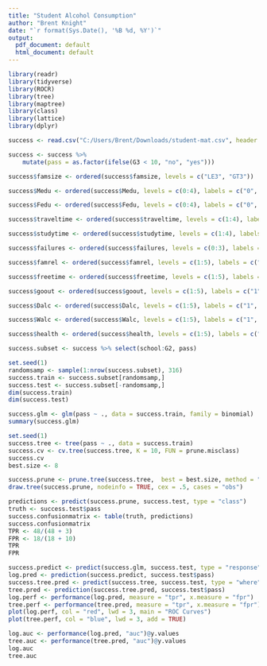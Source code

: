 ---
title: "Student Alcohol Consumption"
author: "Brent Knight"
date: "`r format(Sys.Date(), '%B %d, %Y')`"
output:
  pdf_document: default
  html_document: default
---

```{r, message=FALSE, warning=FALSE, include=FALSE}
library(readr)
library(tidyverse)
library(ROCR)
library(tree)
library(maptree)
library(class)
library(lattice)
library(dplyr)
```

```{r, message=FALSE, warning=FALSE}
success <- read.csv("C:/Users/Brent/Downloads/student-mat.csv", header = TRUE)
```

```{r, message=FALSE, warning=FALSE}
success <- success %>% 
    mutate(pass = as.factor(ifelse(G3 < 10, "no", "yes")))
```

```{r, message=FALSE, warning=FALSE}
success$famsize <- ordered(success$famsize, levels = c("LE3", "GT3"))

success$Medu <- ordered(success$Medu, levels = c(0:4), labels = c("0", "1", "2", "3", "4"))

success$Fedu <- ordered(success$Fedu, levels = c(0:4), labels = c("0", "1", "2", "3", "4"))

success$traveltime <- ordered(success$traveltime, levels = c(1:4), labels = c("1", "2", "3", "4"))

success$studytime <- ordered(success$studytime, levels = c(1:4), labels = c("1", "2", "3", "4"))

success$failures <- ordered(success$failures, levels = c(0:3), labels = c("0", "1", "2", "3"))

success$famrel <- ordered(success$famrel, levels = c(1:5), labels = c("1", "2", "3", "4", "5"))

success$freetime <- ordered(success$freetime, levels = c(1:5), labels = c("1", "2", "3", "4", "5"))

success$goout <- ordered(success$goout, levels = c(1:5), labels = c("1", "2", "3", "4", "5"))

success$Dalc <- ordered(success$Dalc, levels = c(1:5), labels = c("1", "2", "3", "4", "5"))

success$Walc <- ordered(success$Walc, levels = c(1:5), labels = c("1", "2", "3", "4", "5"))

success$health <- ordered(success$health, levels = c(1:5), labels = c("1", "2", "3", "4", "5"))
```

```{r, message=FALSE, warning=FALSE}
success.subset <- success %>% select(school:G2, pass)
```

```{r}
set.seed(1)
randomsamp <- sample(1:nrow(success.subset), 316)
success.train <- success.subset[randomsamp,]
success.test <- success.subset[-randomsamp,]
dim(success.train)
dim(success.test)
```

```{r, echo=TRUE, message=FALSE, warning=FALSE}
success.glm <- glm(pass ~ ., data = success.train, family = binomial)
summary(success.glm)
```

```{r, message=FALSE, warning=FALSE}
set.seed(1)
success.tree <- tree(pass ~ ., data = success.train)
success.cv <- cv.tree(success.tree, K = 10, FUN = prune.misclass)
success.cv
best.size <- 8
```

```{r, message=FALSE, warning=FALSE}
success.prune <- prune.tree(success.tree,  best = best.size, method = "misclass")
draw.tree(success.prune, nodeinfo = TRUE, cex = .5, cases = "obs")
```

```{r, message=FALSE, warning=FALSE}
predictions <- predict(success.prune, success.test, type = "class")
truth <- success.test$pass
success.confusionmatrix <- table(truth, predictions)
success.confusionmatrix
TPR <- 48/(48 + 3)
FPR <- 18/(18 + 10)
TPR
FPR
```

```{r, message=FALSE, warning=FALSE}
success.predict <- predict(success.glm, success.test, type = "response")
log.pred <- prediction(success.predict, success.test$pass)
success.tree.pred <- predict(success.tree, success.test, type = "where")
tree.pred <- prediction(success.tree.pred, success.test$pass)
log.perf <- performance(log.pred, measure = "tpr", x.measure = "fpr")
tree.perf <- performance(tree.pred, measure = "tpr", x.measure = "fpr")
plot(log.perf, col = "red", lwd = 3, main = "ROC Curves")
plot(tree.perf, col = "blue", lwd = 3, add = TRUE)
```

```{r, echo=TRUE, message=FALSE, warning=FALSE}
log.auc <- performance(log.pred, "auc")@y.values
tree.auc <- performance(tree.pred, "auc")@y.values
log.auc
tree.auc
```